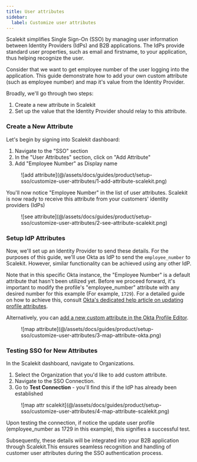```yaml
---
title: User attributes
sidebar:
  label: Customize user attributes
---
```


Scalekit simplifies Single Sign-On (SSO) by managing user information between Identity Providers (IdPs) and B2B applications. The IdPs provide standard user properties, such as email and firstname, to your application, thus helping
recognize the user.

Consider that we want to get employee number of the user logging into the application. This guide demonstrate how to add
your own custom attribute (such as employee number) and map it's value from the Identity Provider.

Broadly, we'll go through two steps:

1. Create a new attribute in Scalekit
2. Set up the value that the Identity Provider should relay to this attribute.

### Create a New Attribute

Let's begin by signing into Scalekit dashboard:

1. Navigate to the "SSO" section
2. In the "User Attributes" section, click on "Add Attribute"
3. Add "Employee Number" as Display name

<figure>
  ![add attribute](@/assets/docs/guides/product/setup-sso/customize-user-attributes/1-add-attribute-scalekit.png)
</figure>

You'll now notice "Employee Number" in the list of user attributes. Scalekit is now ready to receive this attribute from
your customers' identity providers (IdPs)

<figure>
  ![see attribute](@/assets/docs/guides/product/setup-sso/customize-user-attributes/2-see-attribute-scalekit.png)
</figure>

### Setup IdP Attributes

Now, we'll set up an Identity Provider to send these details. For the purposes of this guide, we'll use Okta as IdP to
send the `employee_number` to Scalekit. However, similar functionality can be achieved using any
other IdP.

Note that in this specific Okta instance, the "Employee Number" is a default attribute that hasn't been utilized yet.
Before we proceed forward, it's important to modify the profile's "employee_number" attribute with any desired number
for this example (For example, `1729`). For a detailed guide on how to achieve this, consult
[Okta's dedicated help article on updating profile attributes](https://help.okta.com/en-us/content/topics/users-groups-profiles/usgp-edit-user-attributes.htm#:~:text=Click%20the%20Profile%20tab).

Alternatively, you can
[add a new custom attribute in the Okta Profile Editor](https://help.okta.com/en-us/content/topics/users-groups-profiles/usgp-add-custom-user-attributes.htm#:~:text=In%20the%20Admin%20Console%20%2C%20go%20to%20Directory%20Profile%20Editor).

<figure>
  ![map attribute](@/assets/docs/guides/product/setup-sso/customize-user-attributes/3-map-attribute-okta.png)
</figure>

### Testing SSO for New Attributes

In the Scalekit dashboard, navigate to Organizations.

1. Select the Organization that you'd like to add custom attribute.
2. Navigate to the SSO Connection.
3. Go to **Test Connection** - you'll find this if the IdP has already been established

<figure>
  ![map attr scalekit](@/assets/docs/guides/product/setup-sso/customize-user-attributes/4-map-attribute-scalekit.png)
</figure>
Upon testing the connection, if notice the update user profile (employee_number as 1729 in this example), this signifies a successful test.

Subsequently, these details will be integrated into your B2B application through Scalekit.This ensures seamless recognition and handling of customer user attributes during the SSO authentication process.
